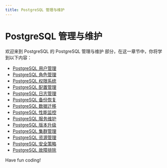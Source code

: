 ```yaml
---
title: PostgreSQL 管理与维护
---
```


# PostgreSQL 管理与维护

欢迎来到 PostgreSQL 的 PostgreSQL 管理与维护 部分，在这一章节中，你将学到以下内容：

- [PostgreSQL 用户管理](./0-postgresql-user-management.mdx)
- [PostgreSQL 角色管理](./1-postgresql-role-management.mdx)
- [PostgreSQL 权限系统](./2-postgresql-permission-system.mdx)
- [PostgreSQL 配置管理](./3-postgresql-configuration-management.mdx)
- [PostgreSQL 日志管理](./4-postgresql-log-management.mdx)
- [PostgreSQL 备份恢复](./5-postgresql-backup-restore.mdx)
- [PostgreSQL 数据迁移](./6-postgresql-data-migration.mdx)
- [PostgreSQL 性能监控](./7-postgresql-performance-monitoring.mdx)
- [PostgreSQL 服务维护](./8-postgresql-service-maintenance.mdx)
- [PostgreSQL 版本升级](./9-postgresql-version-upgrade.mdx)
- [PostgreSQL 集群管理](./10-postgresql-cluster-management.mdx)
- [PostgreSQL 资源管理](./11-postgresql-resource-management.mdx)
- [PostgreSQL 安全策略](./12-postgresql-security-policy.mdx)
- [PostgreSQL 故障排除](./13-troubleshooting-postgresql.mdx)

Have fun coding!